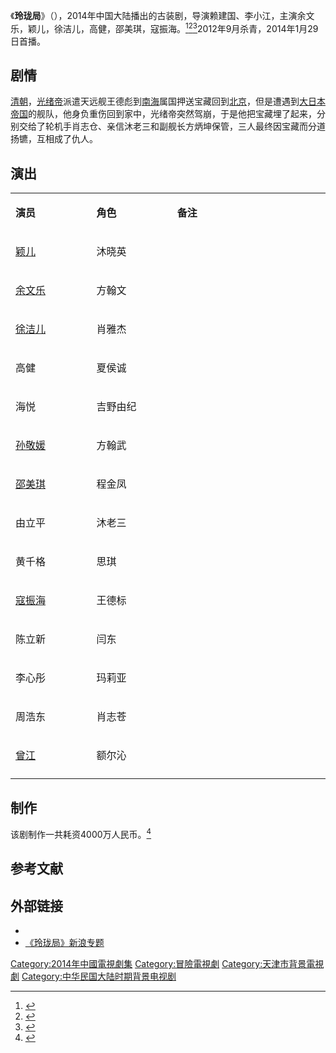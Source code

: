 {{电视节目信息框
| 名称     = 玲珑局
| 别名     = 夺宝危情 
| 英文名称 = ''{{lang|en|The Exquisite Trap}}''
| 图片     = The Exquisite Trap poster.jpg
| 图说     = 海报
| 分类     = 古装剧
| 原创者   = 
| 导演     = [[赖建国|赖建国]]<br>李小江
| 监制     = 
| 出品人   = 白家璘、于宇昂、谭靖恒、荣子黎
| 编剧     = 谭靖恒
| 制作人   = 谭靖恒、周丹丹
| 摄影     = 
| 演出     = 余文乐<br>颖儿<br>徐洁儿<br>高健<br>邵美琪
| 配音     =
| 旁白     = 
| 主题曲   = 
| 片尾曲   = 
| 插曲     = 
| 地区     = {{CHNML}}
| 语言     = 普通话
| 集数     = 32集
| 每集长   = 45分钟
| 制作公司 = 北京华宇星辰影视传媒有限公司<br>北京新时空文化传媒有限公司<br>中国国际电视总公司<br>中国广播电影电视节目交易中心<br>北京博扬昆仑文化传播有限公司<br>宏麦祥国际文化艺术（北京）有限公司
| 首播地区 = {{CHNML}}
| 电视网   = [[厦门电视台|福建厦门影视频道]]
| 开始     = 2014年1月29日
| 结束     = 2月8日
| 先于     = 
| 后于     = 
| 相关剧集 = 
| 官方网站 = 
}}
《'''玲珑局'''》（{{lang-en|''The Exquisite Trap''}}），2014年中国大陆播出的古装剧，导演赖建国、李小江，主演余文乐，颖儿，徐洁儿，高健，邵美琪，寇振海。<ref>{{cite web|url=http://ent.ynet.com/3.1/1406/20/9088851_2.html|title=悬疑剧《玲珑局》热播 颖儿被赞“女版华生”|accessdate=2014-09-25|date=2014-06-20|work=北青网|deadurl=yes|archiveurl=https://web.archive.org/web/20160304074145/http://ent.ynet.com/3.1/1406/20/9088851_2.html|archivedate=2016-03-04}}</ref><ref>{{cite web |url=http://ent.163.com/12/1220/14/8J6478FQ00031GVS.html |title=《玲珑局》曝新剧照 颖儿余文乐演绎生死恋|accessdate=2014-09-25 |date=2012-12-20 |work=网易 |archive-date=2014-10-06 |archive-url=https://web.archive.org/web/20141006111124/http://ent.163.com/12/1220/14/8J6478FQ00031GVS.html |dead-url=no}}</ref><ref>{{cite web |url=http://ent.163.com/13/0923/09/99ERN5ES00032DGD.html |title=《玲珑局》首曝片花MV 余文乐颖儿情陷民国(图) |date=2013-09-23|accessdate=2014-09-25 |work=网易 |archive-date=2014-10-06 |archive-url=https://web.archive.org/web/20141006094117/http://ent.163.com/13/0923/09/99ERN5ES00032DGD.html |dead-url=no}}</ref>2012年9月杀青，2014年1月29日首播。

==剧情==
[[清朝|清朝]]，[[光绪帝|光绪帝]]派遣天远舰王德彪到[[南海|南海]]属国押送宝藏回到[[北京市|北京]]，但是遭遇到[[大日本帝国|大日本帝国]]的舰队，他身负重伤回到家中，光绪帝突然驾崩，于是他把宝藏埋了起来，分别交给了轮机手肖志仓、亲信沐老三和副舰长方炳坤保管，三人最终因宝藏而分道扬镳，互相成了仇人。

== 演出 ==
{|class="wikitable" width="20%"
|- style="background:cornflowerblue; color:white" align=center
|style="width:5%"|'''演员'''||style="width:5%"|'''角色'''||style="width:10%"|'''备注'''
|-
| [[颖儿|颖儿]] || 沐晓英 ||
|-
| [[余文乐|余文乐]] || 方翰文 ||
|- 
| [[徐洁儿|徐洁儿]] || 肖雅杰 ||
|- 
| 高健 || 夏侯诚 ||  
|-
| 海悦 || 吉野由纪 || 
|-
| [[孙敬媛|孙敬媛]] || 方翰武 || 
|-
| [[邵美琪|邵美琪]] || 程金凤 || 
|- 
| 由立平 || 沐老三 || 
|- 
| 黄千格 || 思琪 || 
|-
| [[寇振海|寇振海]] || 王德标 || 
|-
| 陈立新 || 闫东 || 
|-
| 李心彤 || 玛莉亚 || 
|-
| 周浩东 || 肖志苍 || 
|-
| [[曾江|曾江]] || 额尔沁 || 
|-
|}

==制作==
该剧制作一共耗资4000万人民币。<ref>{{cite web |url=http://ent.qq.com/a/20120726/000237.htm |title=《玲珑局》耗资4000万 余文乐成民国版福尔摩斯|accessdate=2014-09-25 |date=2012-07-26 |work=腾讯网 |archive-date=2012-08-02 |archive-url=https://web.archive.org/web/20120802032016/http://ent.qq.com/a/20120726/000237.htm |dead-url=no }}</ref>

==参考文献==
{{reflist}}

==外部链接==
*{{douban|11636299}}
*[http://ent.sina.com.cn/f/v/linglju/  《玲珑局》新浪专题] {{Wayback|url=http://ent.sina.com.cn/f/v/linglju/ |date=20141006132201 }}

{{2014年中國大陸古裝/民初電視劇}}
{{DEFAULTSORT:L玲}}
[[Category:2014年中國電視劇集|Category:2014年中國電視劇集]]
[[Category:冒險電視劇|Category:冒險電視劇]]
[[Category:天津市背景電視劇|Category:天津市背景電視劇]]
[[Category:中华民国大陆时期背景电视剧|Category:中华民国大陆时期背景电视剧]]